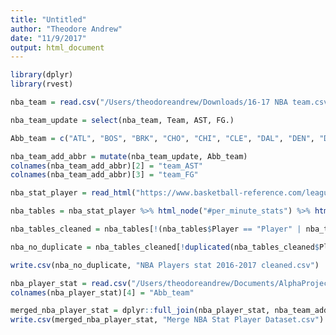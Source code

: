 ```yaml
---
title: "Untitled"
author: "Theodore Andrew"
date: "11/9/2017"
output: html_document
---
```


```r
library(dplyr)
library(rvest)

nba_team = read.csv("/Users/theodoreandrew/Downloads/16-17 NBA team.csv")

nba_team_update = select(nba_team, Team, AST, FG.)

Abb_team = c("ATL", "BOS", "BRK", "CHO", "CHI", "CLE", "DAL", "DEN", "DET", "GSW", "HOU", "IND", "LAC", "LAL", "MEM", "MIA", "MIL", "MIN", "NOP", "NYK", "OKC", "ORL", "PHI", "PHO", "POR", "SAC", "SAS", "TOR", "UTA", "WAS")

nba_team_add_abbr = mutate(nba_team_update, Abb_team)
colnames(nba_team_add_abbr)[2] = "team_AST"
colnames(nba_team_add_abbr)[3] = "team_FG"
```


```r
nba_stat_player = read_html("https://www.basketball-reference.com/leagues/NBA_2017_per_minute.html")

nba_tables = nba_stat_player %>% html_node("#per_minute_stats") %>% html_table()

nba_tables_cleaned = nba_tables[!(nba_tables$Player == "Player" | nba_tables$Tm == "TOT"), -1]

nba_no_duplicate = nba_tables_cleaned[!duplicated(nba_tables_cleaned$Player, fromLast = TRUE),]

write.csv(nba_no_duplicate, "NBA Players stat 2016-2017 cleaned.csv")
```

```r
nba_player_stat = read.csv("/Users/theodoreandrew/Documents/AlphaProject/NBA players stat 2016-2017.csv")
colnames(nba_player_stat)[4] = "Abb_team"

merged_nba_player_stat = dplyr::full_join(nba_player_stat, nba_team_add_abbr, by = "Abb_team")
write.csv(merged_nba_player_stat, "Merge NBA Stat Player Dataset.csv")
```


